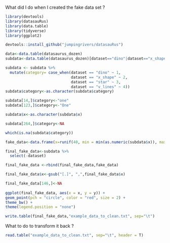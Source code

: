 
What did I do when I created the fake data set ?

```{r, warning=F}
library(devtools)
library(datasauRus)
library(data.table)
library(tidyverse)
library(ggplot2)

devtools::install_github("jumpingrivers/datasauRus")

data<-data.table(datasaurus_dozen)
subdata<-data.table(datasaurus_dozen)[dataset=="dino"|dataset=="x_shape"|dataset=="star"|dataset=="v_lines"]

subdata <- subdata %>%
  mutate(category= case_when(dataset == "dino" ~ 1,
                             dataset == "x_shape" ~ 2,
                             dataset == "star" ~ 3,
                             dataset == "v_lines" ~ 4))
subdata$category<-as.character(subdata$category)

subdata[14,]$category<-"one"
subdata[123,]$category<-"One"

subdata$x<-as.character(subdata$x)

subdata[264,]$category<-NA

which(is.na(subdata$category))

fake_data<-data.frame(x=runif(40, min = min(as.numeric(subdata$x)), max = max(as.numeric(subdata$x))), y=runif(40, min = min(subdata$y), max = max(subdata$y)), category = rep("0", 40))

final_fake_data<-subdata %>%
  select(-dataset) 

final_fake_data <-rbind(final_fake_data,fake_data)

final_fake_data$x<-gsub("[.]", ",",final_fake_data$x)

final_fake_data[146,]<-NA
  
ggplot(final_fake_data, aes(x = x, y = y)) +
geom_point(pch = "circle", color = "red", size = 2) +
theme_bw() +
theme(legend.position = "none") 

write.table(final_fake_data,"example_data_to_clean.txt", sep="\t")
```

What to do to transform it back ?

```{r}
read.table("example_data_to_clean.txt", sep="\t", header = T)

```